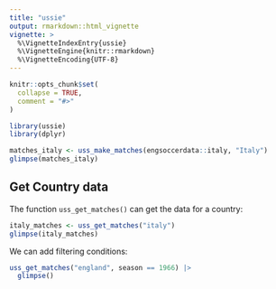 ```yaml
---
title: "ussie"
output: rmarkdown::html_vignette
vignette: >
  %\VignetteIndexEntry{ussie}
  %\VignetteEngine{knitr::rmarkdown}
  %\VignetteEncoding{UTF-8}
---
```


```r
knitr::opts_chunk$set(
  collapse = TRUE,
  comment = "#>"
)
```

```r
library(ussie)
library(dplyr)
```

```r
matches_italy <- uss_make_matches(engsoccerdata::italy, "Italy")
glimpse(matches_italy)
```

## Get Country data
The function `uss_get_matches()` can get the data for a country:
```r
italy_matches <- uss_get_matches("italy")
glimpse(italy_matches)
```

We can add filtering conditions:

```r
uss_get_matches("england", season == 1966) |> 
  glimpse()
```




















